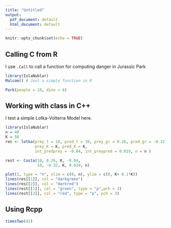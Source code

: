 ```yaml
---
title: "Untitled"
output:
  pdf_document: default
  html_document: default
---
```


```r
knitr::opts_chunk$set(echo = TRUE)
```

## Calling C from R

I use `.Call` to call a function for computing danger in Jurassic Park

```r
library(IslaNublar)
Malcom() # Just a simple function in R

Park(people = 10, dino = 6)
```

## Working with class in C++

I test a simple Lotka-Volterra Model here.

```r
library(IslaNublar)
n = 40
K = 50
res <- lotka(prey_t = 10, pred_t = 10, prey_gr = 0.26, pred_gr = -0.32,
             prey_K = K, pred_K = K, 
             int_predprey = -0.04, int_preypred = 0.019, n = n )

rest <- Costa(10, 0.26, K, -0.04,
              10, -0.32, K, 0.019, n)

plot(1, type = "n", xlim = c(0, n), ylim = c(0, K+ 0.1*K))
lines(res[[1]], col = "darkgreen")
lines(res[[2]], col = "darkred")
lines(rest[[1]], col = "green", type = "p",pch = 3)
lines(rest[[2]], col = "red", type = "p", pch = 3)
```
## Using Rcpp

```r
timesTwo(42)
```

